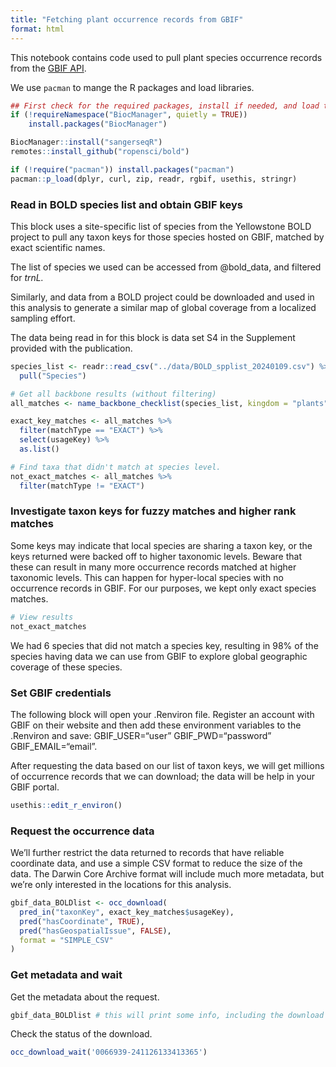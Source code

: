 ```yaml
---
title: "Fetching plant occurrence records from GBIF"
format: html
---
```


This notebook contains code used to pull plant species occurrence records from the [GBIF API](https://techdocs.gbif.org/en/openapi/).

We use `pacman` to mange the R packages and load libraries.

```r
## First check for the required packages, install if needed, and load the libraries.
if (!requireNamespace("BiocManager", quietly = TRUE))
    install.packages("BiocManager")

BiocManager::install("sangerseqR")
remotes::install_github("ropensci/bold")

if (!require("pacman")) install.packages("pacman")
pacman::p_load(dplyr, curl, zip, readr, rgbif, usethis, stringr)
```

### Read in BOLD species list and obtain GBIF keys

This block uses a site-specific list of species from the Yellowstone BOLD project to pull any taxon keys for those species hosted on GBIF, matched by exact scientific names.

The list of species we used can be accessed from @bold_data, and filtered for *trnL.*

Similarly, and data from a BOLD project could be downloaded and used in this analysis to generate a similar map of global coverage from a localized sampling effort.

The data being read in for this block is data set S4 in the Supplement provided with the publication.
```r
species_list <- readr::read_csv("../data/BOLD_spplist_20240109.csv") %>%
  pull("Species")

# Get all backbone results (without filtering)
all_matches <- name_backbone_checklist(species_list, kingdom = "plants")

exact_key_matches <- all_matches %>%
  filter(matchType == "EXACT") %>%
  select(usageKey) %>%
  as.list()

# Find taxa that didn't match at species level.
not_exact_matches <- all_matches %>%
  filter(matchType != "EXACT")
```

### Investigate taxon keys for fuzzy matches and higher rank matches

Some keys may indicate that local species are sharing a taxon key, or the keys returned were backed off to higher taxonomic levels. Beware that these can result in many more occurrence records matched at higher taxonomic levels. This can happen for hyper-local species with no occurrence records in GBIF. For our purposes, we kept only exact species matches.

```r
# View results
not_exact_matches
```

We had 6 species that did not match a species key, resulting in 98% of the species having data we can use from GBIF to explore global geographic coverage of these species.

### Set GBIF credentials

The following block will open your .Renviron file. Register an account with GBIF on their website and then add these environment variables to the .Renviron and save: GBIF_USER="user" GBIF_PWD="password" GBIF_EMAIL="email".

After requesting the data based on our list of taxon keys, we will get millions of occurrence records that we can download; the data will be help in your GBIF portal.

```r
usethis::edit_r_environ()
```

### Request the occurrence data

We'll further restrict the data returned to records that have reliable coordinate data, and use a simple CSV format to reduce the size of the data. The Darwin Core Archive format will include much more metadata, but we're only interested in the locations for this analysis.

```r
gbif_data_BOLDlist <- occ_download(
  pred_in("taxonKey", exact_key_matches$usageKey),
  pred("hasCoordinate", TRUE),
  pred("hasGeospatialIssue", FALSE),
  format = "SIMPLE_CSV"
)
```

### Get metadata and wait

Get the metadata about the request.

```r
gbif_data_BOLDlist # this will print some info, including the download ID we need to check on the job
```

Check the status of the download.

```r
occ_download_wait('0066939-241126133413365')
```

